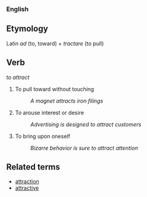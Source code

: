 === English ===

== Etymology ==

Latin ''ad'' (to, toward) + ''tractare'' (to pull)

== Verb ==
''to attract''

# To pull toward without touching
#: ''A magnet attracts iron filings''
# To arouse interest or desire
#: ''Advertising is designed to attract customers''
# To bring upon oneself
#: ''Bizarre behavior is sure to attract attention''

== Related terms ==

*[[attraction]]
*[[attractive]]